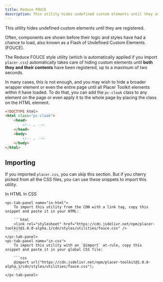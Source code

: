 ```yaml
---
title: Reduce FOUCE
description: This utility hides undefined custom elements until they are registered.
---
```


This utility hides undefined custom elements until they are registered.

Often, components are shown before their logic and styles have had a chance to load, also known as a Flash of Undefined Custom Elements (FOUCE).

The Reduce FOUCE style utility (which is automatically applied if you import `placer.css`) automatically takes care of hiding custom elements until **both they and their contents** have been registered, up to a maximum of two seconds.

In many cases, this is not enough, and you may wish to hide a broader wrapper element or even the entire page until all Placer Toolkit elements within it have loaded. To do that, you can add the `pc-cloak` class to any element on the page or even apply it to the whole page by placing the class on the HTML element.

```html
<!DOCTYPE html>
<html class="pc-cloak">
    <head>
        <!-- … -->
    </head>
    <body>
        <!-- … -->
    </body>
</html>
```

## Importing

If you imported `placer.css`, you can skip this section. But if you cherry picked from all the CSS files, you can use these snippets to import this utility.

<pc-tab-group>
    <pc-tab slot="navigation" panel="in-html">In HTML</pc-tab>
    <pc-tab slot="navigation" panel="in-css">In CSS</pc-tab>

    <pc-tab-panel name="in-html">
        To import this utility from the CDN with a link tag, copy this snippet and paste it in your HTML:

        ```html
        <link rel="stylesheet" href="https://cdn.jsdelivr.net/npm/placer-toolkit@1.0.0-alpha.1/cdn/styles/utilities/fouce.css" />
        ```
    </pc-tab-panel>
    <pc-tab-panel name="in-css">
        To import this utility with an `@import` at‐rule, copy this snippet and paste it in your global CSS file:

        ```css
        @import url("https://cdn.jsdelivr.net/npm/placer-toolkit@1.0.0-alpha.1/cdn/styles/utilities/fouce.css");
        ```
    </pc-tab-panel>
</pc-tab-group>
